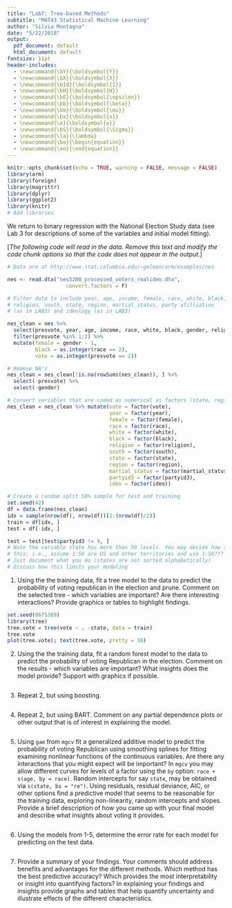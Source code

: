 ```yaml
---
title: "Lab7: Tree-based Methods"
subtitle: "MAT43 Statistical Machine Learning"
author: "Silvia Montagna"
date: "5/22/2018"
output:
  pdf_document: default
  html_document: default
fontsize: 11pt
header-includes:
  - \newcommand{\bY}{\boldsymbol{Y}}
  - \newcommand{\bX}{\boldsymbol{X}}
  - \newcommand{\bId}{\boldsymbol{I}}
  - \newcommand{\bH}{\boldsymbol{H}}
  - \newcommand{\bE}{\boldsymbol{\epsilon}}
  - \newcommand{\bb}{\boldsymbol{\beta}}
  - \newcommand{\bm}{\boldsymbol{\mu}}
  - \newcommand{\bx}{\boldsymbol{x}}
  - \newcommand{\e}{\boldsymbol{e}}
  - \newcommand{\bS}{\boldsymbol{\Sigma}}
  - \newcommand{\la}{\lambda}
  - \newcommand{\be}{\begin{equation}}
  - \newcommand{\en}{\end{equation}}
---
```


```r
knitr::opts_chunk$set(echo = TRUE, warning = FALSE, message = FALSE)
library(arm)
library(foreign)
library(magrittr)
library(dplyr)
library(ggplot2)
library(knitr)
# Add libraries
```

We return to binary regression with the National Election Study data (see Lab 3 for descriptions of some of the variables and initial model fitting). 

[*The following code will read in the data. Remove this text and modify the  code chunk options so that the code does not appear in the output.*]

```r
# Data are at http://www.stat.columbia.edu/~gelman/arm/examples/nes

nes <- read.dta("nes5200_processed_voters_realideo.dta",
                   convert.factors = F)

# Filter data to include year, age, income, female, race, white, black, 
# religion, south, state, region, martial_status, party afilliation
# (as in LAB3) and ideology (as in LAB3)

nes_clean = nes %>%
  select(presvote, year, age, income, race, white, black, gender, religion, south, state, region, martial_status, partyid3, ideo) %>% 
  filter(presvote %in% 1:2) %>%
  mutate(female = gender - 1,
         black = as.integer(race == 2),
         vote = as.integer(presvote == 2))

# Remove NA's 
nes_clean = nes_clean[!is.na(rowSums(nes_clean)), ] %>%
  select(-presvote) %>%
  select(-gender)

# Convert variables that are coded as numerical as factors (state, region, etc.) 
nes_clean = nes_clean %>% mutate(vote = factor(vote),
                                 year = factor(year),
                                 female = factor(female),
                                 race = factor(race),
                                 white = factor(white),
                                 black = factor(black),
                                 religion = factor(religion),
                                 south = factor(south),
                                 state = factor(state),
                                 region = factor(region),
                                 martial_status = factor(martial_status),
                                 partyid3 = factor(partyid3),
                                 ideo = factor(ideo))

# Create a random split 50% sample for test and training
set.seed(42)
df = data.frame(nes_clean)
idx = sample(nrow(df), nrow(df))[1:(nrow(df)/2)]
train = df[idx, ]
test = df[-idx, ]

test = test[test$partyid3 != 9, ]
# Note the variable state has more than 50 levels. You may decide how to handle
# this; i.e., assume 1:50 are US and other territories and use 1:50???
# Just document what you do (states are not sorted alphabetically)
# Discuss how this limits your modeling
```

1.  Using the the training data, fit a tree model to the data to predict the probability of voting republican in the election and prune. Comment on the selected tree - which variables are important? Are there interesting interactions? Provide graphics or tables to highlight findings.

```r
set.seed(8675309)
library(tree)
tree.vote = tree(vote ~ . -state, data = train)
tree.vote
plot(tree.vote); text(tree.vote, pretty = 10)
```


2.  Using the the training data, fit a random forest model to the data to predict the probability of voting Republican in the election.  Comment on the  results - which variables are important?  What insights does the model provide? Support with graphics if possible.

```r

```



3. Repeat 2, but using boosting.

```r

```


4. Repeat 2, but using BART. Comment on any partial dependence plots or other output that is of interest in explaining the model.

```r

```



5.  Using `gam` from `mgcv`  fit a generalized additive model to predict the probability of voting Republican using smoothing splines for fitting examining nonlinear functions of the continuous variables.  Are there any interactions that you might expect will be important?
In `mgcv` you may allow different curves for levels of a factor using the `by` option:
`race + s(age, by = race)`.  Random intercepts for say `state`, may be obtained via `s(state, bs = "re")`. Using residuals, residual deviance, AIC, or other options find a predictive model that seems to be reasonable for the training data, exploring non-linearity, random intercepts and slopes. Provide a brief description of how you came up with your final model and describe what insights about voting it provides.

```r

```



6. Using the models from 1-5, determine the error rate for each model for predicting on the test data.

```r

```

7. Provide a summary of your findings. Your comments should address benefits and advantages for the different methods. Which method has the best predictive accuracy? Which provides the most interpretability or insight into quantifying factors? In explaining your findings and insights provide graphs and tables that help quantify uncertainty and illustrate effects of the different characteristics.

